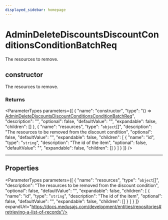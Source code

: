 ```yaml
---
displayed_sidebar: homepage
---
```



# AdminDeleteDiscountsDiscountConditionsConditionBatchReq

The resources to remove.

## constructor

The resources to remove.

### Returns

<ParameterTypes parameters={[
  {
    "name": "constructor",
    "type": "() => [AdminDeleteDiscountsDiscountConditionsConditionBatchReq](medusa.AdminDeleteDiscountsDiscountConditionsConditionBatchReq.mdx)",
    "description": "",
    "optional": false,
    "defaultValue": "",
    "expandable": false,
    "children": []
  },
  {
    "name": "resources",
    "type": "`object`[]",
    "description": "The resources to be removed from the discount condition",
    "optional": false,
    "defaultValue": "",
    "expandable": false,
    "children": [
      {
        "name": "id",
        "type": "`string`",
        "description": "The id of the item",
        "optional": false,
        "defaultValue": "",
        "expandable": false,
        "children": []
      }
    ]
  }
]} />

___

## Properties

<ParameterTypes parameters={[
  {
    "name": "resources",
    "type": "`object`[]",
    "description": "The resources to be removed from the discount condition",
    "optional": false,
    "defaultValue": "",
    "expandable": false,
    "children": [
      {
        "name": "id",
        "type": "`string`",
        "description": "The id of the item",
        "optional": false,
        "defaultValue": "",
        "expandable": false,
        "children": []
      }
    ]
  }
]} expandUrl="https://docs.medusajs.com/development/entities/repositories#retrieving-a-list-of-records"/>
